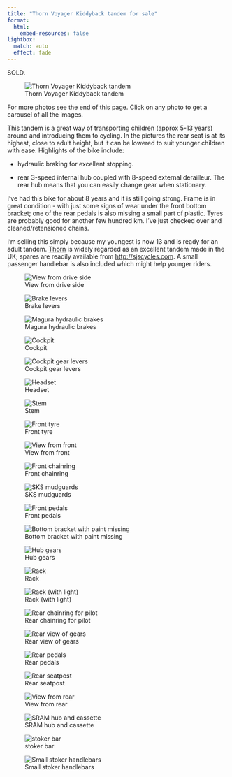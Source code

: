 ```yaml
---
title: "Thorn Voyager Kiddyback tandem for sale"
format:
  html:
    embed-resources: false
lightbox:
  match: auto
  effect: fade    
---
```



<!-- For sale: 350 pounds.  Collection from Girton (CB3 0NN) or possibly in -->
<!-- Cambridge city by arrangement.  For further details please email me: stephen@eglen.org.uk -->

SOLD.


![Thorn Voyager Kiddyback tandem](images/overview-5.jpg){group="my-gallery"}



For more photos see the end of this page.  Click on any photo to get a
carousel of all the images.

This tandem is a great way of transporting children (approx 5-13
years) around and introducing them to cycling.  In the pictures the
rear seat is at its highest, close to adult height, but it can be
lowered to suit younger children with ease.  Highlights of the bike
include:

- hydraulic braking for excellent stopping.

- rear 3-speed internal hub coupled with 8-speed external derailleur.
  The rear hub means that you can easily change gear when stationary.
  
I've had this bike for about 8 years and it is still going strong.
Frame is in great condition - with just some signs of wear under the
front bottom bracket; one of the rear pedals is also missing a small
part of plastic.  Tyres are probably good for another few hundred km.
I've just checked over and cleaned/retensioned chains.


I'm selling this simply because my youngest is now 13 and is ready for
an adult tandem.  [Thorn](https://thorncycles.co.uk) is widely
regarded as an excellent tandem made in the UK; spares are readily
available from <http://sjscycles.com>.  A small passenger handlebar is
also included which might help younger riders.





![View from drive side](images/driveside2.jpg){group="my-gallery"}

<!-- ![View from nondrive side](images/overview-5.jpg){group="my-gallery"} -->

![Brake levers](images/brakes1.jpg){group="my-gallery"}

![Magura hydraulic brakes](images/brakes2.jpg){group="my-gallery"}

![Cockpit](images/cockpit.jpg){group="my-gallery"}

![Cockpit gear levers](images/gears.jpg){group="my-gallery"}

![Headset](images/headset.jpg){group="my-gallery"}

![Stem](images/stem.jpg){group="my-gallery"}

![Front tyre](images/front-tyre.jpg){group="my-gallery"}

<!-- ![driveside](images/driveside.jpg){group="my-gallery"} -->

![View from front](images/front.jpg){group="my-gallery"}

![Front chainring](images/front-chainring.jpg){group="my-gallery"}

![SKS mudguards](images/front-mudguard.jpg){group="my-gallery"}

![Front pedals](images/front-pedals.jpg){group="my-gallery"}

![Bottom bracket with paint missing](images/bottom-bracket.jpg){group="my-gallery"}




![Hub gears](images/hub.jpg){group="my-gallery"}



<!-- ![overview-nondrive](images/overview-nondrive.jpg){group="my-gallery"} -->

![Rack](images/rack.jpg){group="my-gallery"}

![Rack (with light)](images/rack2.jpg){group="my-gallery"}

![Rear chainring for pilot](images/rear-chainring.jpg){group="my-gallery"}

![Rear view of gears](images/rear-gears.jpg){group="my-gallery"}

![Rear pedals](images/rear-pedal.jpg){group="my-gallery"}

![Rear seatpost](images/rear-seatpost.jpg){group="my-gallery"}

![View from rear](images/rear.jpg){group="my-gallery"}

![SRAM hub and cassette](images/sram-hub-cassette.jpg){group="my-gallery"}



![stoker bar](images/stoker-bar.jpg){group="my-gallery"}

![Small stoker handlebars](images/bars.jpg){group="my-gallery"}

